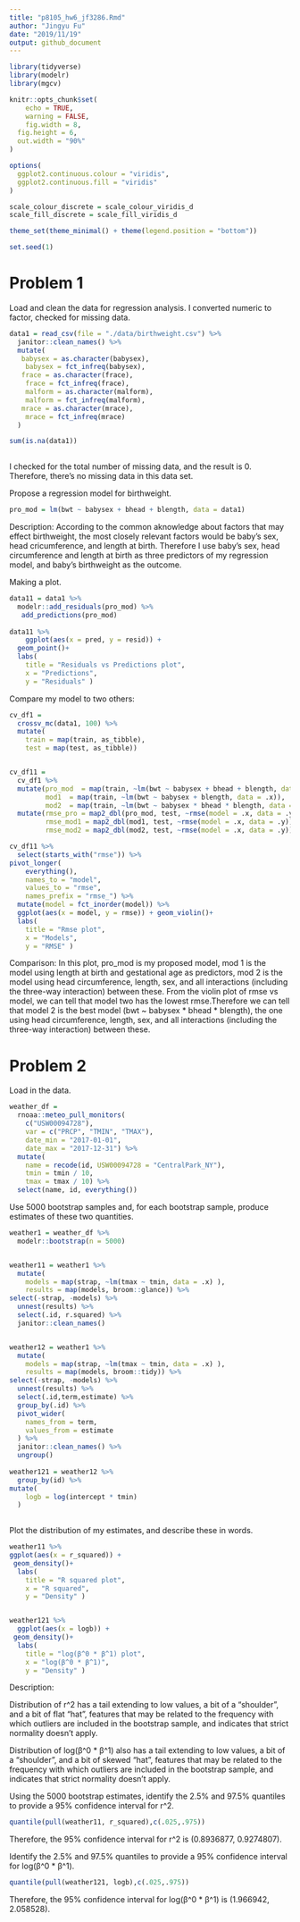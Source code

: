 ```yaml
---
title: "p8105_hw6_jf3286.Rmd"
author: "Jingyu Fu"
date: "2019/11/19"
output: github_document
---
```


```r
library(tidyverse)
library(modelr)
library(mgcv)

knitr::opts_chunk$set(
	echo = TRUE,
	warning = FALSE,
	fig.width = 8, 
  fig.height = 6,
  out.width = "90%"
)

options(
  ggplot2.continuous.colour = "viridis",
  ggplot2.continuous.fill = "viridis"
)

scale_colour_discrete = scale_colour_viridis_d
scale_fill_discrete = scale_fill_viridis_d

theme_set(theme_minimal() + theme(legend.position = "bottom"))

set.seed(1)
```



# Problem 1

Load and clean the data for regression analysis. I converted numeric to factor, checked for missing data.

```r
data1 = read_csv(file = "./data/birthweight.csv") %>% 
  janitor::clean_names() %>% 
  mutate(
   babysex = as.character(babysex),
    babysex = fct_infreq(babysex),
   frace = as.character(frace),
    frace = fct_infreq(frace),
    malform = as.character(malform),
    malform = fct_infreq(malform),
   mrace = as.character(mrace),
    mrace = fct_infreq(mrace)
  )

sum(is.na(data1))
  
```

I checked for the total number of missing data, and the result is 0. Therefore, there's no missing data in this data set. 

Propose a regression model for birthweight. 

```r
pro_mod = lm(bwt ~ babysex + bhead + blength, data = data1)
```

Description: 
According to the common aknowledge about factors that may effect birthweight, the most closely relevant factors would be baby's sex, head cricumference, and length at birth. Therefore I use baby's sex, head circumference and length at birth as three predictors of my regression model, and baby's birthweight as the outcome.



Making a plot.

```r
data11 = data1 %>% 
  modelr::add_residuals(pro_mod) %>% 
   add_predictions(pro_mod) 
   
data11 %>% 
    ggplot(aes(x = pred, y = resid)) + 
  geom_point()+ 
  labs(
    title = "Residuals vs Predictions plot",
    x = "Predictions",
    y = "Residuals" )

```

Compare my model to two others:

```r
cv_df1 =
  crossv_mc(data1, 100) %>% 
  mutate(
    train = map(train, as_tibble),
    test = map(test, as_tibble))


cv_df11 = 
  cv_df1 %>% 
  mutate(pro_mod  = map(train, ~lm(bwt ~ babysex + bhead + blength, data = .x)),
         mod1  = map(train, ~lm(bwt ~ babysex + blength, data = .x)),
         mod2  = map(train, ~lm(bwt ~ babysex * bhead * blength, data = .x))) %>% 
  mutate(rmse_pro = map2_dbl(pro_mod, test, ~rmse(model = .x, data = .y)),
         rmse_mod1 = map2_dbl(mod1, test, ~rmse(model = .x, data = .y)),
         rmse_mod2 = map2_dbl(mod2, test, ~rmse(model = .x, data = .y)))

cv_df11 %>% 
  select(starts_with("rmse")) %>% 
pivot_longer(
    everything(),
    names_to = "model", 
    values_to = "rmse",
    names_prefix = "rmse_") %>% 
  mutate(model = fct_inorder(model)) %>% 
  ggplot(aes(x = model, y = rmse)) + geom_violin()+ 
  labs(
    title = "Rmse plot",
    x = "Models",
    y = "RMSE" )
```

Comparison: 
In this plot, pro_mod is my proposed model, mod 1 is the model using length at birth and gestational age as predictors, mod 2 is the model using head circumference, length, sex, and all interactions (including the three-way interaction) between these. From the violin plot of rmse vs model, we can tell that model two has the lowest rmse.Therefore we can tell that model 2 is the best model (bwt ~ babysex * bhead * blength), the one using head circumference, length, sex, and all interactions (including the three-way interaction) between these.


# Problem 2

Load in the data.

```r
weather_df = 
  rnoaa::meteo_pull_monitors(
    c("USW00094728"),
    var = c("PRCP", "TMIN", "TMAX"), 
    date_min = "2017-01-01",
    date_max = "2017-12-31") %>%
  mutate(
    name = recode(id, USW00094728 = "CentralPark_NY"),
    tmin = tmin / 10,
    tmax = tmax / 10) %>%
  select(name, id, everything())

```
Use 5000 bootstrap samples and, for each bootstrap sample, produce estimates of these two quantities.

```r
weather1 = weather_df %>% 
  modelr::bootstrap(n = 5000) 


weather11 = weather1 %>% 
  mutate(
    models = map(strap, ~lm(tmax ~ tmin, data = .x) ),
    results = map(models, broom::glance)) %>% 
select(-strap, -models) %>% 
  unnest(results) %>% 
  select(.id, r.squared) %>% 
  janitor::clean_names()


weather12 = weather1 %>% 
  mutate(
    models = map(strap, ~lm(tmax ~ tmin, data = .x) ),
    results = map(models, broom::tidy)) %>%  
select(-strap, -models) %>% 
  unnest(results) %>% 
  select(.id,term,estimate) %>% 
  group_by(.id) %>% 
  pivot_wider(
    names_from = term,
    values_from = estimate
  ) %>% 
  janitor::clean_names() %>% 
  ungroup()
  
weather121 = weather12 %>% 
  group_by(id) %>% 
mutate(
    logb = log(intercept * tmin)
  )
  
```



Plot the distribution of my estimates, and describe these in words. 
```r
weather11 %>% 
ggplot(aes(x = r_squared)) +
 geom_density()+ 
  labs(
    title = "R squared plot",
    x = "R squared",
    y = "Density" )


weather121 %>% 
  ggplot(aes(x = logb)) +
 geom_density()+ 
  labs(
    title = "log(β^0 * β^1) plot",
    x = "log(β^0 * β^1)",
    y = "Density" )
```

Description: 

Distribution of r^2 has a  tail extending to low values,  a bit of a “shoulder”, and a bit of flat "hat",  features that may be related to the frequency with which  outliers are included in the bootstrap sample, and indicates that strict normality doesn't apply. 

Distribution of log(β^0 * β^1) also has a tail extending to low values,  a bit of a “shoulder”, and a bit of skewed "hat",  features that may be related to the frequency with which  outliers are included in the bootstrap sample, and indicates that strict normality doesn't apply.


Using the 5000 bootstrap estimates, identify the 2.5% and 97.5% quantiles to provide a 95% confidence interval for r^2. 

```r
quantile(pull(weather11, r_squared),c(.025,.975))
```

Therefore, the 95% confidence interval for r^2 is (0.8936877, 0.9274807).


Identify the 2.5% and 97.5% quantiles to provide a 95% confidence interval for log(β^0 * β^1). 
```r
quantile(pull(weather121, logb),c(.025,.975))
```

Therefore, the 95% confidence interval for log(β^0 * β^1) is (1.966942, 2.058528).

